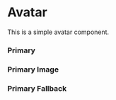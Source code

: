 

<Meta of={Story} />

# Avatar

This is a simple avatar component.

### Primary
<Canvas of={Story.AvatarDefault} />

### Primary Image
<Canvas of={Story.AvatarImageDefault} />

### Primary Fallback
<Canvas of={Story.AvatarFallbackDefault} />

<Primary />
<Controls/>